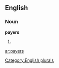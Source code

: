 
==English==

===Noun===
'''payers'''

# {{plural of|[[payer]]}}

[[Category:English plurals]]

[[ar:payers]]